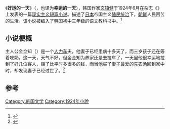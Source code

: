 《'''好运的一天'''》（{{lang-ko|운수 좋은 날}}，也译为'''幸运的一天'''），韩国作家[[玄镇健|玄镇健]]于1924年6月在杂志《{{link-ko|开辟 (杂志)|개벽 (잡지)|开辟}}》上发表的一篇[[现实主义|现实主义]][[短篇小说|短篇小说]]。描述了[[日本|日本]]帝国主义[[殖民统治|殖民统治]]下，[[朝鲜半岛|朝鲜]]人民困苦的生活。该小说被编入了[[韩国|韩国]][[初中|初中]]三年级的语文教科书中。<ref>{{Cite web |url=http://www.ohmynews.com/NWS_Web/View/at_pg.aspx?CNTN_CD=A0000196624 |title=우리도 국사 교과서 봅니다 |accessdate=2014-12-13 |archive-date=2014-12-16 |archive-url=https://web.archive.org/web/20141216161624/http://www.ohmynews.com/NWS_Web/View/at_pg.aspx?CNTN_CD=A0000196624 |dead-url=no }}</ref>

== 小说梗概 ==
主人公金佥知（{{lang|ko|김첨지}}）是一个[[人力车|人力车]]夫，他妻子已经患病十多天了，而三岁孩子还在等着吃奶。这一天，天气不好，但金佥知为养家还是去拉车了，一天里他很幸运地拉到了好几位客人，赚了比平时多很多的钱，而当他买了妻子最爱的[[先农汤|先农汤]]回到家中时，却发现妻子已经过世了。<ref>{{Citeweb|title=短篇小说改编成的动画片更是引人入胜|url=http://world.kbs.co.kr/chinese/program/program_trendkorea_detail.htm?No=10029323|publisher=韩国国际广播电台|language=zh|date=2014-09-09|accessdate=2014-12-13|archive-date=2014-12-13|archive-url=https://web.archive.org/web/20141213195658/http://world.kbs.co.kr/chinese/program/program_trendkorea_detail.htm?No=10029323|dead-url=no}}</ref>

== 参考 ==
{{reflist}}

{{维基文库|ko:운수 좋은 날|好运的一天（朝鲜语）}}

[[Category:韩国文学|Category:韩国文学]]
[[Category:1924年小說|Category:1924年小說]]
